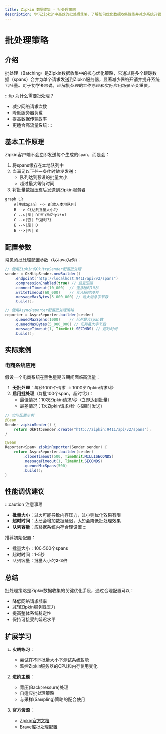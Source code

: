 ```yaml
---
title: Zipkin 数据收集 - 批处理策略
description: 学习Zipkin中高效的批处理策略，了解如何优化数据收集性能并减少系统开销。
---
```


# 批处理策略

## 介绍

批处理（Batching）是Zipkin数据收集中的核心优化策略，它通过将多个跟踪数据（spans）合并为单个请求发送到Zipkin服务器，显著减少网络开销并提升系统吞吐量。对于初学者来说，理解批处理的工作原理和实际应用场景至关重要。

:::tip 为什么需要批处理？
- 减少网络请求次数
- 降低服务器负载
- 提高数据传输效率
- 更适合高流量系统
:::

## 基本工作原理

Zipkin客户端不会立即发送每个生成的span，而是会：

1. 将spans缓存在本地队列中
2. 当满足以下任一条件时触发发送：
   - 队列达到预设的批量大小
   - 超过最大等待时间
3. 将批量数据压缩后发送到Zipkin服务器

```mermaid
graph LR
    A[生成Span] --> B[放入本地队列]
    B --> C{达到批量大小?}
    C -->|是| D[发送到Zipkin]
    C -->|否| E{超时?}
    E -->|是| D
    E -->|否| B
```

## 配置参数

常见的批处理配置参数（以Java为例）：

```java
// 使用Zipkin的OkHttpSender配置批处理
sender = OkHttpSender.newBuilder()
    .endpoint("http://localhost:9411/api/v2/spans")
    .compressionEnabled(true) // 启用压缩
    .connectTimeout(10_000)  // 连接超时10秒
    .writeTimeout(60_000)    // 写入超时60秒
    .messageMaxBytes(5_000_000) // 最大消息字节数
    .build();

// 使用AsyncReporter配置批处理策略
reporter = AsyncReporter.builder(sender)
    .queuedMaxSpans(1000)    // 队列最大span数
    .queuedMaxBytes(5_000_000) // 队列最大字节数
    .messageTimeout(1, TimeUnit.SECONDS) // 超时时间
    .build();
```

## 实际案例

### 电商系统应用

假设一个电商系统在黑色星期五期间面临高流量：

1. **无批处理**：每秒1000个请求 → 1000次Zipkin请求/秒
2. **启用批处理**（每批100个span，超时1秒）：
   - 最佳情况：10次Zipkin请求/秒（立即达到批量）
   - 最差情况：1次Zipkin请求/秒（按超时发送）

```java
// 实际配置示例
@Bean
Sender zipkinSender() {
    return OkHttpSender.create("http://zipkin:9411/api/v2/spans");
}

@Bean
Reporter<Span> zipkinReporter(Sender sender) {
    return AsyncReporter.builder(sender)
        .closeTimeout(500, TimeUnit.MILLISECONDS)
        .messageTimeout(1, TimeUnit.SECONDS)
        .queuedMaxSpans(500)
        .build();
}
```

## 性能调优建议

:::caution 注意事项
- **批量大小**：过大可能导致内存压力，过小则优化效果有限
- **超时时间**：太长会增加数据延迟，太短会降低批处理效果
- **队列容量**：应根据系统内存合理设置
:::

推荐初始配置：
- 批量大小：100-500个spans
- 超时时间：1-5秒
- 队列容量：批量大小的2-3倍

## 总结

批处理策略是Zipkin数据收集的关键优化手段，通过合理配置可以：
- 降低网络请求频率
- 减轻Zipkin服务器压力
- 提高整体系统稳定性
- 保持可接受的延迟水平

## 扩展学习

1. **实践练习**：
   - 尝试在不同批量大小下测试系统性能
   - 监控Zipkin服务器的CPU和内存使用变化

2. **进阶主题**：
   - 背压(Backpressure)处理
   - 自适应批处理策略
   - 与采样(Sampling)策略的配合使用

3. **官方资源**：
   - [Zipkin官方文档](https://zipkin.io/)
   - [Brave库批处理配置](https://github.com/openzipkin/brave)